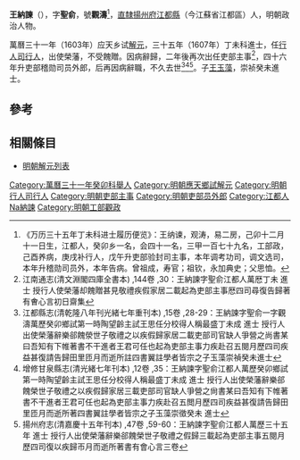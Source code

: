 '''王納諫'''（{{bd|1579年||1619年||}}），字'''聖俞'''，號'''觀濤'''<ref>《万历三十五年丁未科进士履历便览》：王纳谏，观涛，易二房，己卯十二月十一日生，江都人，癸卯乡一名，会四十一名，三甲一百七十九名，工部政，己酉养病，庚戌补行人，戊午升吏部验封司主事，本年调考功司，调文选司，本年升稽勋司员外，本年告病。曾祖成，寿官；祖钦，永加典史；父思恤。</ref>，[[南直隸|直隸]][[揚州府|揚州府]][[江都縣|江都縣]]（今江蘇省江都區）人，明朝政治人物。

萬曆三十一年（1603年）应天乡试[[解元|解元]]，三十五年（1607年）丁未科進士，任[[行人司|行人司]][[行人|行人]]，出使榮藩，不受餽贈。因病辭歸，二年後再次出任吏部主事<ref>江南通志(清文淵閣四庫全書本) ,144卷 ,30：王納諫字聖俞江都人萬厯丁未 進士 授行人使榮藩却餽贈甚見敬禮疾假家居二載起為吏部主事厯四司尋復告歸著有㑹心言初日齋集</ref>，四十六年升吏部稽勋司员外郎，后再因病辭職，不久去世<ref>江都縣志(清乾隆八年刊光緒七年重刊本) ,15卷 ,28-29：王納諫字聖俞一字觀濤萬歷癸卯鄉試第一時陶望齡主試王思任分校得人稱最盛丁未成 進士 授行人出使榮藩辭樂郤餽滎世子敬禮之以疾假歸家居二載吏部司官缺人爭營之尚書某曰吾知有下帷著書不干進者王君可任也起為吏部主事力疾赴召五閱月歷四司疾益甚復請告歸田里匝月而逝所註四書翼註學者皆宗之子玉藻崇禎癸未進士</ref><ref>增修甘泉縣志(清光緒七年刊本) ,12卷 ,35：王納諫字聖俞江都人萬歷癸卯鄉試第一時陶望齡主試王思任分校得人稱最盛丁未成 進士 授行人出使榮藩辭樂郤餽榮世子敬禮之以疾假歸家居三載吏部司官缺人爭營之尙書某曰吾知有下帷著書不干進者王君可任也起為吏部主事力疾赴召五閲月歷四司疾益甚復請告歸田里匝月而逝所著四書翼註學者皆宗之子玉藻崇徵癸未 進士</ref><ref>揚州府志(清嘉慶十五年刊本) ,47卷 ,59-60：王納諫字聖俞江都人萬歷三十五年 進士 授行人出使榮藩辭樂郤餽榮世子敬禮之假歸三載起為吏部主事五閱月歷四司復以疾歸帀月而逝所著書有會心言三卷</ref>。子[[王玉藻|王玉藻]]，崇祯癸未進士。

==參考==
{{Reflist}}

==相關條目==
*[[明朝解元列表|明朝解元列表]]

{{明朝人物小作品}}
{{萬曆三十五年丁未科殿試金榜}}
{{DEFAULTSORT:Wang王}}
[[Category:萬曆三十一年癸卯科舉人|Category:萬曆三十一年癸卯科舉人]]
[[Category:明朝應天鄉試解元|Category:明朝應天鄉試解元]]
[[Category:明朝行人司行人|Category:明朝行人司行人]]
[[Category:明朝吏部主事|Category:明朝吏部主事]]
[[Category:明朝吏部员外郎|Category:明朝吏部员外郎]]
[[Category:江都人|Category:江都人]]
[[Category:王姓|Na納諫]]
[[Category:明朝工部觀政|Category:明朝工部觀政]]